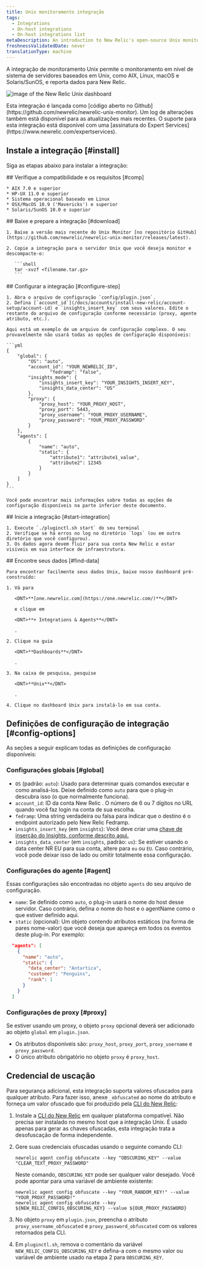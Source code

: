 ```yaml
---
title: Unix monitoramento integração
tags:
  - Integrations
  - On-host integrations
  - On-host integrations list
metaDescription: An introduction to New Relic's open-source Unix monitoring integration.
freshnessValidatedDate: never
translationType: machine
---
```



A integração de monitoramento Unix permite o monitoramento em nível de sistema de servidores baseados em Unix, como AIX, Linux, macOS e Solaris/SunOS, e reporta dados para New Relic.

<img
  title="unix"
  alt="image of the New Relic Unix dashboard"
  src={infrastructureUnixDashboard}
/>

<Callout variant="tip">
  Esta integração é lançada como [código aberto no Github](https://github.com/newrelic/newrelic-unix-monitor). Um log de alterações também está disponível para as atualizações mais recentes. O suporte para esta integração está disponível com uma [assinatura do Expert Services](https://www.newrelic.com/expertservices).
</Callout>

## Instale a integração [#install]

Siga as etapas abaixo para instalar a integração:

<Steps>
  <Step>
    ## Verifique a compatibilidade e os requisitos [#comp]

    * AIX 7.0 e superior
    * HP-UX 11.0 e superior
    * Sistema operacional baseado em Linux
    * OSX/MacOS 10.9 ('Mavericks') e superior
    * Solaris/SunOS 10.0 e superior
  </Step>

  <Step>
    ## Baixe e prepare a integração [#download]

    1. Baixe a versão mais recente do Unix Monitor [no repositório GitHub](https://github.com/newrelic/newrelic-unix-monitor/releases/latest).

    2. Copie a integração para o servidor Unix que você deseja monitor e descompacte-o:

       ```shell
       tar -xvzf <filename.tar.gz>
       ```
  </Step>

  <Step>
    ## Configurar a integração [#configure-step]

    1. Abra o arquivo de configuração `config/plugin.json`.
    2. Defina [`account_id`](/docs/accounts/install-new-relic/account-setup/account-id) e `insights_insert_key` com seus valores. Edite o restante do arquivo de configuração conforme necessário (proxy, agente atributo, etc.).

    Aqui está um exemplo de um arquivo de configuração complexo. O seu provavelmente não usará todas as opções de configuração disponíveis:

    ```yml
    {
        "global": {
            "OS": "auto",
            "account_id": "YOUR_NEWRELIC_ID",
                    "fedramp": "false",
            "insights_mode": {
                "insights_insert_key": "YOUR_INSIGHTS_INSERT_KEY",
                "insights_data_center": "US"
            },
            "proxy": {
                "proxy_host": "YOUR_PROXY_HOST",
                "proxy_port": 5443,
                "proxy_username": "YOUR_PROXY_USERNAME",
                "proxy_password": "YOUR_PROXY_PASSWORD"
            }
        },
        "agents": [
            {
                "name": "auto",
                "static": {
                    "attribute1": "attribute1_value",
                    "attribute2": 12345
                }
            }
        ]
    }
    ```

    Você pode encontrar mais informações sobre todas as opções de configuração disponíveis na parte inferior deste documento.
  </Step>

  <Step>
    ## Inicie a integração [#start-integration]

    1. Execute `./pluginctl.sh start` do seu terminal
    2. Verifique se há erros no log no diretório `logs` (ou em outro diretório que você configurou).
    3. Os dados agora devem fluir para sua conta New Relic e estar visíveis em sua interface de infraestrutura.
  </Step>

  <Step>
    ## Encontre seus dados [#find-data]

    Para encontrar facilmente seus dados Unix, baixe nosso dashboard pré-construído:

    1. Vá para

       <DNT>**[one.newrelic.com](https://one.newrelic.com/)**</DNT>

       e clique em

       <DNT>**+ Integrations & Agents**</DNT>

       .

    2. Clique na guia

       <DNT>**Dashboards**</DNT>

       .

    3. Na caixa de pesquisa, pesquise

       <DNT>**Unix**</DNT>

       .

    4. Clique no dashboard Unix para instalá-lo em sua conta.
  </Step>
</Steps>

## Definições de configuração de integração [#config-options]

As seções a seguir explicam todas as definições de configuração disponíveis:

### Configurações globais [#global]

* `OS` (padrão: `auto`): Usado para determinar quais comandos executar e como analisá-los. Deixe definido como `auto` para que o plug-in descubra isso (o que normalmente funciona).
* `account_id`: ID da conta New Relic . O número de 6 ou 7 dígitos no URL quando você faz login na conta de sua escolha.
* `fedramp`: Uma string verdadeira ou falsa para indicar que o destino é o endpoint autorizado pelo New Relic Fedramp.
* `insights_insert_key` (em `insights`): Você deve criar uma [chave de inserção do Insights, conforme descrito aqui.](/docs/insights/insights-data-sources/custom-data/insert-custom-events-insights-api#register)
* `insights_data_center` (em `insights`, padrão: `us`): Se estiver usando o data center NR EU para sua conta, altere para `eu` ou `EU`. Caso contrário, você pode deixar isso de lado ou omitir totalmente essa configuração.

### Configurações do agente [#agent]

Essas configurações são encontradas no objeto `agents` do seu arquivo de configuração.

* `name`: Se definido como `auto`, o plug-in usará o nome do host desse servidor. Caso contrário, defina o nome do host e o agentName como o que estiver definido aqui.
* `static` (opcional): Um objeto contendo atributos estáticos (na forma de pares nome-valor) que você deseja que apareça em todos os eventos deste plug-in. Por exemplo:

```json
  "agents": [
    {
      "name": "auto",
      "static": {
        "data_center": "Antartica",
        "customer": "Penguins",
        "rank": 1
      }
    }
  ]
```

### Configurações de proxy [#proxy]

Se estiver usando um proxy, o objeto `proxy` opcional deverá ser adicionado ao objeto `global` em `plugin.json`.

* Os atributos disponíveis são: `proxy_host`, `proxy_port`, `proxy_username` e `proxy_password`.
* O único atributo obrigatório no objeto `proxy` é `proxy_host`.

## Credencial de uscação

Para segurança adicional, esta integração suporta valores ofuscados para qualquer atributo. Para fazer isso, anexe `_obfuscated` ao nome do atributo e forneça um valor ofuscado que foi produzido pela [CLI do New Relic](https://github.com/newrelic/newrelic-cli):

1. Instale a [CLI do New Relic](https://github.com/newrelic/newrelic-cli#installation) em qualquer plataforma compatível. Não precisa ser instalado no mesmo host que a integração Unix. É usado apenas para gerar as chaves ofuscadas, esta integração trata a desofuscação de forma independente.

2. Gere suas credenciais ofuscadas usando o seguinte comando CLI:

   ```
   newrelic agent config obfuscate --key "OBSCURING_KEY" --value "CLEAR_TEXT_PROXY_PASSWORD"
   ```

   Neste comando, `OBSCURING_KEY` pode ser qualquer valor desejado. Você pode apontar para uma variável de ambiente existente:

   ```
   newrelic agent config obfuscate --key "YOUR_RANDOM_KEY!" --value "YOUR_PROXY_PASSWORD!"
   newrelic agent config obfuscate --key ${NEW_RELIC_CONFIG_OBSCURING_KEY} --value ${OUR_PROXY_PASSWORD}
   ```

3. No objeto `proxy` em `plugin.json`, preencha o atributo `proxy_username_obfuscated` e `proxy_password_obfuscated` com os valores retornados pela CLI.

4. Em `pluginctl.sh`, remova o comentário da variável `NEW_RELIC_CONFIG_OBSCURING_KEY` e defina-a com o mesmo valor ou variável de ambiente usado na etapa 2 para `OBSCURING_KEY`.